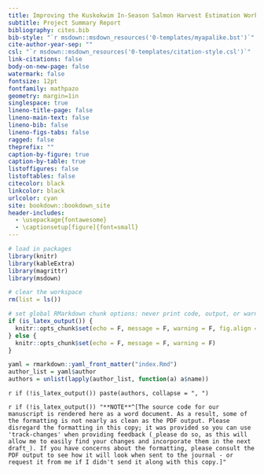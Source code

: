 ```yaml
---
title: Improving the Kuskokwim In-Season Salmon Harvest Estimation Workflow
subtitle: Project Summary Report
bibliography: cites.bib
bib-style: "`r msdown::msdown_resources('0-templates/myapalike.bst')`"
cite-author-year-sep: ""
csl: "`r msdown::msdown_resources('0-templates/citation-style.csl')`"
link-citations: false
body-on-new-page: false
watermark: false
fontsize: 12pt
fontfamily: mathpazo
geometry: margin=1in
singlespace: true
lineno-title-page: false
lineno-main-text: false
lineno-bib: false
lineno-figs-tabs: false
ragged: false
theprefix: ""
caption-by-figure: true
caption-by-table: true
listoffigures: false
listoftables: false
citecolor: black
linkcolor: black
urlcolor: cyan
site: bookdown::bookdown_site
header-includes:
  - \usepackage{fontawesome}
  - \captionsetup[figure]{font=small}
---
```


```r
# load in packages
library(knitr)
library(kableExtra)
library(magrittr)
library(msdown)

# clear the workspace
rm(list = ls())

# set global RMarkdown chunk options: never print code, output, or warnings/messages
if (is_latex_output()) {
  knitr::opts_chunk$set(echo = F, message = F, warning = F, fig.align = "center")
} else {
  knitr::opts_chunk$set(echo = F, message = F, warning = F)
}
```

```r
yaml = rmarkdown::yaml_front_matter("index.Rmd")
author_list = yaml$author
authors = unlist(lapply(author_list, function(a) a$name))
```

`r if (!is_latex_output()) paste(authors, collapse = ", ")`

`r if (!is_latex_output()) "**NOTE**^[The source code for our manuscript is rendered here as a word document. As a result, some of the formatting is not nearly as clean as the PDF output. Please disregard the formatting in this copy; it was provided so you can use 'track-changes' when providing feedback (_please do so, as this will allow me to easily find your changes and incorporate them in the next draft_). If you have concerns about the formatting, please consult the PDF output to see how it will look when sent to the journal - or request it from me if I didn't send it along with this copy.]"`

